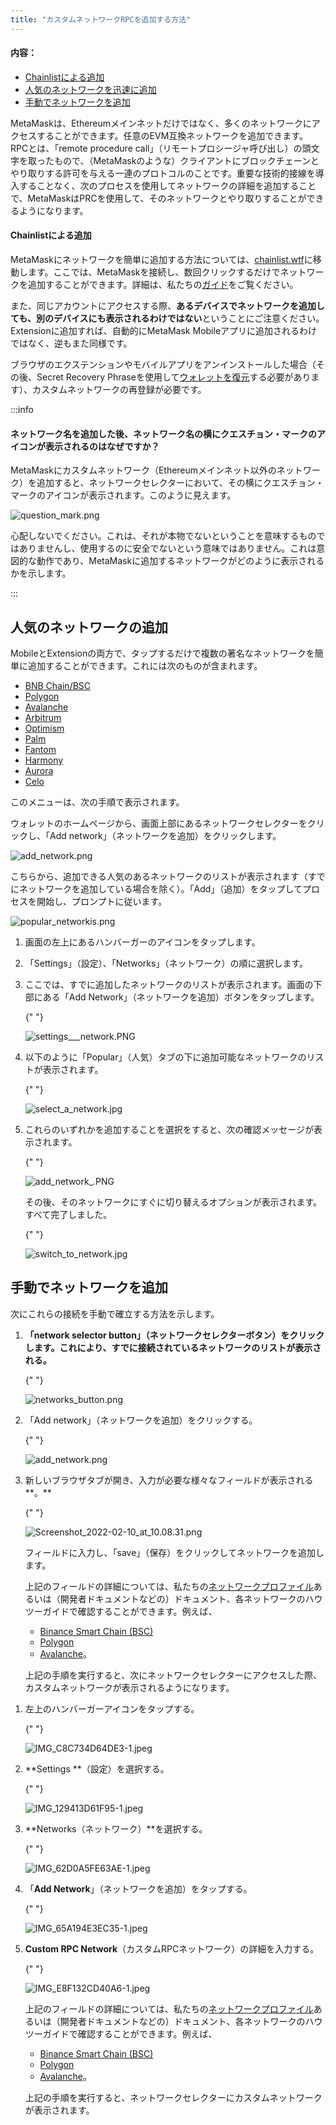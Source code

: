 ```yaml
---
title: "カスタムネットワークRPCを追加する方法"
---
```



#### 内容：

- [Chainlistによる追加](#chainlistによる追加)
- [人気のネットワークを迅速に追加](#人気のネットワークの追加)
- [手動でネットワークを追加](#手動でネットワークを追加)

MetaMaskは、Ethereumメインネットだけではなく、多くのネットワークにアクセスすることができます。任意のEVM互換ネットワークを追加できます。RPCとは、「remote procedure call」（リモートプロシージャ呼び出し）の頭文字を取ったもので、（MetaMaskのような）クライアントにブロックチェーンとやり取りする許可を与える一連のプロトコルのことです。重要な技術的接線を導入することなく、次のプロセスを使用してネットワークの詳細を追加することで、MetaMaskはPRCを使用して、そのネットワークとやり取りすることができるようになります。

#### Chainlistによる追加

MetaMaskにネットワークを簡単に追加する方法については、[chainlist.wtf](https://chainlist.wtf/)に移動します。ここでは、MetaMaskを接続し、数回クリックするだけでネットワークを追加することができます。詳細は、私たちの[ガイド](/networks-and-sidechains/managing-networks/add-a-network-using-chainlist)をご覧ください。

また、同じアカウントにアクセスする際、**あるデバイスでネットワークを追加しても、別のデバイスにも表示されるわけではない**ということにご注意ください。Extensionに追加すれば、自動的にMetaMask Mobileアプリに追加されるわけではなく、逆もまた同様です。

ブラウザのエクステンションやモバイルアプリをアンインストールした場合（その後、Secret Recovery Phraseを使用して[ウォレットを復元](/managing-my-wallet/resetting-deleting-and-restoring/how-to-restore-your-metamask-wallet-from-secret-recovery-phrase)する必要があります）、カスタムネットワークの再登録が必要です。

:::info

#### ネットワーク名を追加した後、ネットワーク名の横にクエスチョン・マークのアイコンが表示されるのはなぜですか？

MetaMaskにカスタムネットワーク（Ethereumメインネット以外のネットワーク）を追加すると、ネットワークセレクターにおいて、その横にクエスチョン・マークのアイコンが表示されます。このように見えます。

<div class="center-container">
  <div class="img-medium">
    <img
      src={
        require("../../../../../../img/i18n/legacy/question_mark.png").default
      }
      alt="question_mark.png"
    />
  </div>
</div>

心配しないでください。これは、それが本物でないということを意味するものではありませんし、使用するのに安全でないという意味ではありません。これは意図的な動作であり、MetaMaskに追加するネットワークがどのように表示されるかを示します。

:::

## 人気のネットワークの追加

MobileとExtensionの両方で、タップするだけで複数の著名なネットワークを簡単に追加することができます。これには次のものが含まれます。

- [BNB Chain/BSC](/network-profiles/network-profile-bnb-smart-chain-bnb)
- [Polygon](/network-profiles/network-profile-polygon-matic)
- [Avalanche](/network-profiles/network-profile-avalanche-avax)
- [Arbitrum](/network-profiles/network-profile-arbitrum)
- [Optimism](/network-profiles/network-profile-optimism-op-mainnet)
- [Palm](/network-profiles/network-profile-palm)
- [Fantom](/network-profiles/network-profile-fantom-ftm)
- [Harmony](/network-profiles/network-profile-harmony-one)
- [Aurora](/network-profiles/network-profile-aurora-)
- [Celo](https://celo.org/)

このメニューは、次の手順で表示されます。

<Tabs>

<TabItem value="Extension" label="Extension">

ウォレットのホームページから、画面上部にあるネットワークセレクターをクリックし、「Add network」（ネットワークを追加）をクリックします。

<div class="center-container">
  <div class="img-medium">
    <img
      src={require("../../../../../../img/i18n/legacy/add_network.png").default}
      alt="add_network.png"
    />
  </div>
</div>

こちらから、追加できる人気のあるネットワークのリストが表示されます（すでにネットワークを追加している場合を除く）。「Add」（追加）をタップしてプロセスを開始し、プロンプトに従います。

<div class="center-container">
  <div class="img-medium">
    <img
      src={
        require("../../../../../../img/i18n/legacy/popular_networkis.png")
          .default
      }
      alt="popular_networkis.png"
    />
  </div>
</div>

</TabItem>

<TabItem value="Mobile" label="Mobile">

1. 画面の左上にあるハンバーガーのアイコンをタップします。

2. 「Settings」（設定）、「Networks」（ネットワーク）の順に選択します。

3. ここでは、すでに追加したネットワークのリストが表示されます。画面の下部にある「Add Network」（ネットワークを追加）ボタンをタップします。

   {" "}

   <div class="center-container">
     <div class="img-medium">
       <img
         src={
           require("../../../../../../img/i18n/legacy/settings___network.PNG.png")
             .default
         }
         alt="settings___network.PNG"
       />
     </div>
   </div>

4. 以下のように「Popular」（人気）タブの下に追加可能なネットワークのリストが表示されます。

   {" "}

   <div class="center-container">
     <div class="img-medium">
       <img
         src={
           require("../../../../../../img/i18n/legacy/select_a_network.jpg.png")
             .default
         }
         alt="select_a_network.jpg"
       />
     </div>
   </div>

5. これらのいずれかを追加することを選択をすると、次の確認メッセージが表示されます。

   {" "}

   <div class="center-container">
     <div class="img-medium">
       <img
         src={
           require("../../../../../../img/i18n/legacy/add_network_.PNG.png")
             .default
         }
         alt="add_network_.PNG"
       />
     </div>
   </div>

   その後、そのネットワークにすぐに切り替えるオプションが表示されます。すべて完了しました。

   {" "}

   <div class="center-container">
     <div class="img-medium">
       <img
         src={
           require("../../../../../../img/i18n/legacy/switch_to_network.jpg.png")
             .default
         }
         alt="switch_to_network.jpg"
       />
     </div>
   </div>

</TabItem>

</Tabs>

## 手動でネットワークを追加

次にこれらの接続を手動で確立する方法を示します。

<Tabs>

<TabItem value="Extension" label="Extension">

1. **「network selector button」（ネットワークセレクターボタン）**をクリックします。これにより、すでに接続されているネットワークのリストが表示される**。**

   {" "}

   <div class="center-container">
     <div class="img-medium">
       <img
         src={
           require("../../../../../../img/i18n/legacy/networks_button.png")
             .default
         }
         alt="networks_button.png"
       />
     </div>
   </div>

2. 「Add network」（ネットワークを追加）をクリックする。

   {" "}

   <div class="center-container">
     <div class="img-medium">
       <img
         src={
           require("../../../../../../img/i18n/legacy/add_network.png").default
         }
         alt="add_network.png"
       />
     </div>
   </div>

3. 新しいブラウザタブが開き、入力が必要な様々なフィールドが表示される**。**

   {" "}

   <div class="center-container">
     <div class="img-medium">
       <img
         src={
           require("../../../../../../img/i18n/legacy/Screenshot_2022-02-10_at_10.08.31.png")
             .default
         }
         alt="Screenshot_2022-02-10_at_10.08.31.png"
       />
     </div>
   </div>

   フィールドに入力し、「save」（保存）をクリックしてネットワークを追加します。

   上記のフィールドの詳細については、私たちの[ネットワークプロファイル](/network-profiles/network-profiles-hub)あるいは（開発者ドキュメントなどの）ドキュメント、各ネットワークのハウツーガイドで確認することができます。例えば、

   - [Binance Smart Chain (BSC)](https://academy.binance.com/en/articles/connecting-metamask-to-binance-smart-chain)
   - [Polygon](https://wiki.polygon.technology/docs/develop/metamask/config-polygon-on-metamask/)
   - [Avalanche](https://support.avax.network/en/articles/4626956-how-do-i-set-up-metamask-on-avalanche)。

   上記の手順を実行すると、次にネットワークセレクターにアクセスした際、カスタムネットワークが表示されるようになります。

</TabItem>

<TabItem value="Mobile" label="Mobile">

1. 左上のハンバーガーアイコンをタップする。

   {" "}

   <div class="center-container">
     <div class="img-medium">
       <img
         src={
           require("../../../../../../img/i18n/legacy/IMG_C8C734D64DE3-1.jpeg.png")
             .default
         }
         alt="IMG_C8C734D64DE3-1.jpeg"
       />
     </div>
   </div>

2. **Settings **（設定）を選択する。

   {" "}

   <div class="center-container">
     <div class="img-medium">
       <img
         src={
           require("../../../../../../img/i18n/legacy/IMG_129413D61F95-1.jpeg.png")
             .default
         }
         alt="IMG_129413D61F95-1.jpeg"
       />
     </div>
   </div>

3. **Networks（ネットワーク）**を選択する。

   {" "}

   <div class="center-container">
     <div class="img-medium">
       <img
         src={
           require("../../../../../../img/i18n/legacy/IMG_62D0A5FE63AE-1.jpeg.png")
             .default
         }
         alt="IMG_62D0A5FE63AE-1.jpeg"
       />
     </div>
   </div>

4. 「**Add Network**」（ネットワークを追加）をタップする。

   {" "}

   <div class="center-container">
     <div class="img-medium">
       <img
         src={
           require("../../../../../../img/i18n/legacy/IMG_65A194E3EC35-1.jpeg.png")
             .default
         }
         alt="IMG_65A194E3EC35-1.jpeg"
       />
     </div>
   </div>

5. **Custom RPC Network**（カスタムRPCネットワーク）の詳細を入力する。

   {" "}

   <div class="center-container">
     <div class="img-medium">
       <img
         src={
           require("../../../../../../img/i18n/legacy/IMG_E8F132CD40A6-1.jpeg.png")
             .default
         }
         alt="IMG_E8F132CD40A6-1.jpeg"
       />
     </div>
   </div>

   上記のフィールドの詳細については、私たちの[ネットワークプロファイル](/network-profiles/network-profiles-hub)あるいは（開発者ドキュメントなどの）ドキュメント、各ネットワークのハウツーガイドで確認することができます。例えば、

   - [Binance Smart Chain (BSC)](https://academy.binance.com/en/articles/connecting-metamask-to-binance-smart-chain)
   - [Polygon](https://docs.polygon.technology/docs/develop/network-details/network/)
   - [Avalanche](https://support.avax.network/en/articles/4626956-how-do-i-set-up-metamask-on-avalanche)。

   上記の手順を実行すると、ネットワークセレクターにカスタムネットワークが表示されます。

</TabItem>

</Tabs>
